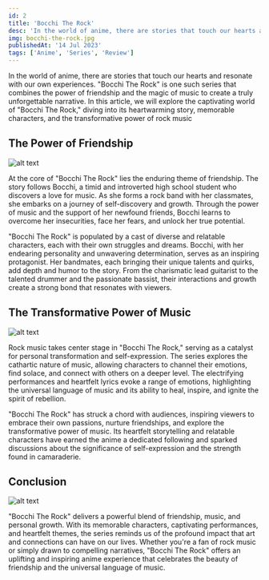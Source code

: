 ```yaml
---
id: 2
title: 'Bocchi The Rock'
desc: 'In the world of anime, there are stories that touch our hearts and resonate with our own experiences. "Bocchi The Rock" '
img: bocchi-the-rock.jpg
publishedAt: '14 Jul 2023'
tags: ['Anime', 'Series', 'Review']
---
```


In the world of anime, there are stories that touch our hearts and resonate with our own experiences. "Bocchi The Rock" is one such series that combines the power of friendship and the magic of music to create a truly unforgettable narrative. In this article, we will explore the captivating world of "Bocchi The Rock," diving into its heartwarming story, memorable characters, and the transformative power of rock music

## The Power of Friendship

![alt text](/asset/image/blog/bocchi-the-rock-2.jpg)

At the core of "Bocchi The Rock" lies the enduring theme of friendship. The story follows Bocchi, a timid and introverted high school student who discovers a love for music. As she forms a rock band with her classmates, she embarks on a journey of self-discovery and growth. Through the power of music and the support of her newfound friends, Bocchi learns to overcome her insecurities, face her fears, and unlock her true potential.

"Bocchi The Rock" is populated by a cast of diverse and relatable characters, each with their own struggles and dreams. Bocchi, with her endearing personality and unwavering determination, serves as an inspiring protagonist. Her bandmates, each bringing their unique talents and quirks, add depth and humor to the story. From the charismatic lead guitarist to the talented drummer and the passionate bassist, their interactions and growth create a strong bond that resonates with viewers.

## The Transformative Power of Music

![alt text](/asset/image/blog/bocchi-the-rock-3.jpg)

Rock music takes center stage in "Bocchi The Rock," serving as a catalyst for personal transformation and self-expression. The series explores the cathartic nature of music, allowing characters to channel their emotions, find solace, and connect with others on a deeper level. The electrifying performances and heartfelt lyrics evoke a range of emotions, highlighting the universal language of music and its ability to heal, inspire, and ignite the spirit of rebellion.

"Bocchi The Rock" has struck a chord with audiences, inspiring viewers to embrace their own passions, nurture friendships, and explore the transformative power of music. Its heartfelt storytelling and relatable characters have earned the anime a dedicated following and sparked discussions about the significance of self-expression and the strength found in camaraderie.

## Conclusion

![alt text](/asset/image/blog/bocchi-the-rock-4.gif)

"Bocchi The Rock" delivers a powerful blend of friendship, music, and personal growth. With its memorable characters, captivating performances, and heartfelt themes, the series reminds us of the profound impact that art and connections can have on our lives. Whether you're a fan of rock music or simply drawn to compelling narratives, "Bocchi The Rock" offers an uplifting and inspiring anime experience that celebrates the beauty of friendship and the universal language of music.
